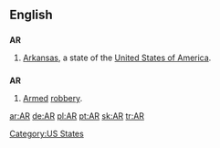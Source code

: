 {{see|Appendix:Variations of "ar"}}

==English==

==={{abbreviation}}===
'''AR'''

# [[Arkansas]], a state of the [[United States of America]].

==={{initialism}}===
'''AR'''

# [[armed|Armed]] [[robbery]].

[[Category:US States]]

[[ar:AR]]
[[de:AR]]
[[pl:AR]]
[[pt:AR]]
[[sk:AR]]
[[tr:AR]]